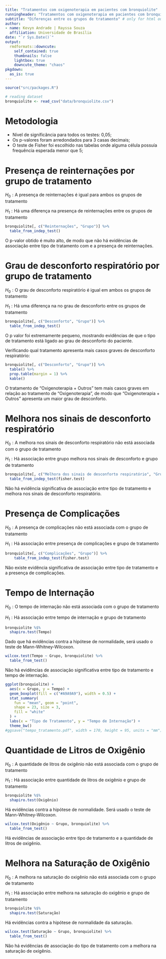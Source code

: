 ---
title: "Tratamentos com oxigenoterapia em pacientes com bronquiolite"
runningheader: "Tratamentos com oxigenoterapia em pacientes com bronquiolite" # only for pdf output
subtitle: "Diferenças entre os grupos de tratamento" # only for html output
author:
- name: Kevyn Andrade | Rayssa Souza 
  affiliation: Universidade de Brasília
date: "`r Sys.Date()`"
output:
  rmdformats::downcute:
    self_contained: true
    thumbnails: false
    lightbox: true
    downcute_theme: "chaos"
pkgdown:
  as_is: true
---
```{r, echo = FALSE}
source("src/packages.R")
```


```{r, echo = FALSE, include = FALSE}
# reading dataset
bronquiolite <- read_csv("data/bronquiolite.csv")
```
# Metodologia
* Nível de significância para todos os testes: 0,05;
* Os p-valores foram arredondados para 3 casas decimais;
* O teste de Fisher foi escolhido nas tabelas onde alguma célula possuía frequência esperada menor que 5;

# Presença de reinternações por grupo de tratamento
$H_{0}: \textrm{A presença de reinternações é igual para ambos os grupos de tratamento}$

$H_{1}: \textrm{Há uma diferença na presença de reinternações entre os grupos de tratamento}$

```{r, echo = FALSE, warning = FALSE}
bronquiolite[, c("Reinternações", "Grupo")] %>%
  table_from_indep_test()
```

O p-valor obtido é muito alto, de modo que não há evidências
de associação entre tipo de tratamento com e a presença
de reinternações.

# Grau de desconforto respiratório por grupo de tratamento

$H_{0}: \textrm{O grau de desconforto respiratório é igual em ambos os grupos de tratamento}$

$H_{1}: \textrm{Há uma diferença na no grau de desconforto entre os grupos de tratamento}$


```{r, echo = FALSE, warning = FALSE}
bronquiolite[, c("Desconforto", "Grupo")] %>%
  table_from_indep_test()
```
O p valor foi extremamente pequeno, mostrando evidências de que o tipo de tratamento
está ligado ao grau de desconforto do paciente.

Verificando qual tratamento apresenta mais casos graves de desconforto respiratório:

```{r, echo = FALSE, warning = FALSE}
bronquiolite[, c("Desconforto", "Grupo")] %>%
  table() %>%
  prop.table(margin = 1) %>%
  kable()
```

O tratamento de "Oxigenoterapia + Outros" tem mais casos graves em relação ao tratamento
de "Oxigenoterapia", de modo que "Oxigenoterapia + Outros" apresenta um maior grau de
desconforto.

# Melhora nos sinais de desconforto respiratório
$H_{0}: \textrm{A melhora nos sinais de desconforto respiratório não está associada com o grupo de tratamento}$

$H_{1}: \textrm{Há associação entre grupo melhora nos sinais de desconforto e grupo de tratamento}$

```{r, echo = FALSE, warning = FALSE}
bronquiolite[, c("Melhora dos sinais de desconforto respiratório", "Grupo")] %>%
  table_from_indep_test(fisher.test)
```

Não há evidência significativa de associação entre tipo de tratamento e melhora
nos sinais de desconforto respiratório.

# Presença de Complicações
$H_{0}: \textrm{A presença de complicações não está associada com o grupo de tratamento}$

$H_{1}: \textrm{Há associação entre presença de complicações e grupo de tratamento}$

```{r, echo = FALSE, warning = FALSE}
bronquiolite[, c("Complicações", "Grupo")] %>%
    table_from_indep_test(fisher.test)
```

Não existe evidência significativa de associação entre tipo de tratamento
e a presença de complicações.

# Tempo de Internação
$H_{0}: \textrm{O tempo de internação não está associada com o grupo de tratamento}$

$H_{1}: \textrm{Há associação entre tempo de internação e grupo de tratamento}$

```{r, include = FALSE, warning = FALSE}
bronquiolite %$%
  shapiro.test(Tempo)
```
Dado que há evidências contra a hipótese de normalidade, será usado o teste de
Mann-Whitney-Wilcoxon.

```{r, echo = FALSE, warning = FALSE}
wilcox.test(Tempo ~ Grupo, bronquiolite) %>%
  table_from_test()
```

Não há evidências de associação significativa entre tipo de tratamento
e tempo de internação.

```{r, echo = FALSE, warning = FALSE}
ggplot(bronquiolite) +
  aes(x = Grupo, y = Tempo) +
  geom_boxplot(fill = c("#A9A9A9"), width = 0.5) +
  stat_summary(
    fun = "mean", geom = "point",
    shape = 23, size = 3,
    fill = "white"
  ) +
  labs(x = "Tipo de Tratamento", y = "Tempo de Internação") +
  theme_bw()
#ggsave("tempo_tratamento.pdf", width = 170, height = 95, units = "mm")
```

# Quantidade de Litros de Oxigênio
$H_{0}: \textrm{A quantidade de litros de oxigênio não está associada com o grupo de tratamento}$

$H_{1}: \textrm{Há associação entre quantidade de litros de oxigênio e grupo de tratamento}$
```{r, include = FALSE, warning = FALSE}
bronquiolite %$%
  shapiro.test(Oxigênio)
```
Há evidências contra a hipótese de normalidade. Será usado o teste de Mann-Whitney-Wilcoxon.

```{r, echo = FALSE, warning = FALSE}
wilcox.test(Oxigênio ~ Grupo, bronquiolite) %>%
  table_from_test()
```

Há evidências de associação entre tipo de tratamento e a quantidade de litros de oxigênio.

# Melhora na Saturação de Oxigênio

$H_{0}: \textrm{A melhora na saturação do oxigênio não está associada com o grupo de tratamento}$

$H_{1}: \textrm{Há associação entre melhora na saturação do oxigênio e grupo de tratamento}$

```{r, include = FALSE, warning = FALSE}
bronquiolite %$%
  shapiro.test(Saturação)
```

Há evidências contra a hipótese de normalidade da saturação.

```{r, echo = FALSE, warning = FALSE}
wilcox.test(Saturação ~ Grupo, bronquiolite) %>%
  table_from_test()
```

Não há evidências de associação do tipo de tratamento com a melhora na saturação de oxigênio.
